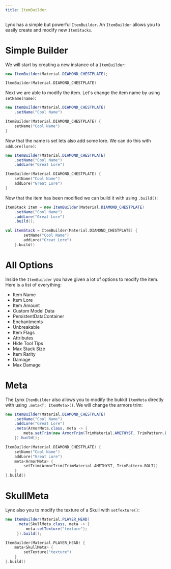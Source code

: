 ```yaml
---
title: ItemBuilder
---
```


Lynx has a simple but powerful `ItemBuilder`. An `ItemBuilder` allows you to easily create and modify new `ItemStacks`.

# Simple Builder

We will start by creating a new instance of a `ItemBuilder`:

```java tab="Java"
new ItemBuilder(Material.DIAMOND_CHESTPLATE);
```
```kotlin tab="Kotlin"
ItemBuilder(Material.DIAMOND_CHESTPLATE)
```

Next we are able to modify the item. Let's change the item name by using `setName(name)`:

```java tab="Java"
new ItemBuilder(Material.DIAMOND_CHESTPLATE)
    .setName("Cool Name")
```
```kotlin tab="Kotlin"
ItemBuilder(Material.DIAMOND_CHESTPLATE) {
    setName("Cool Name")
}
```

Now that the name is set lets also add some lore. We can do this with `addLore(lore)`:

```java tab="Java"
new ItemBuilder(Material.DIAMOND_CHESTPLATE)
    .setName("Cool Name")
    .addLore("Great Lore")
```
```kotlin tab="Kotlin"
ItemBuilder(Material.DIAMOND_CHESTPLATE) {
    setName("Cool Name")
    addLore("Great Lore")
}
```

Now that the item has been modified we can build it with using `.build()`:

```java tab="Java"
ItemStack item = new ItemBuilder(Material.DIAMOND_CHESTPLATE)
    .setName("Cool Name")
    .addLore("Great Lore")
    .build();
```
```kotlin tab="Kotlin"
val itemStack = ItemBuilder(Material.DIAMOND_CHESTPLATE) {
        setName("Cool Name")
        addLore("Great Lore")
    }.build()
```

# All Options

Inside the `ItemBuilder` you have given a lot of options to modify the item. Here is a list of everything:

- Item Name
- Item Lore
- Item Amount
- Custom Model Data
- PersistentDataContainer
- Enchantments
- Unbreakable
- Item Flags
- Attributes
- Hide Tool Tips
- Max Stack Size
- Item Rarity
- Damage
- Max Damage

# Meta

The Lynx `ItemBuilder` also allows you to modify the bukkit `ItemMeta` directly with using `.meta<T: ItemMeta>()`. We will change the armors trim:

```java tab="Java"
new ItemBuilder(Material.DIAMOND_CHESTPLATE)
    .setName("Cool Name")
    .addLore("Great Lore")
    .meta(ArmorMeta.class, meta -> {
        meta.setTrim(new ArmorTrim(TrimMaterial.AMETHYST, TrimPattern.BOLT));
    }).build();
```
```kotlin tab="Kotlin"
ItemBuilder(Material.DIAMOND_CHESTPLATE) {
    setName("Cool Name")
    addLore("Great Lore")
    meta<ArmorMeta> {
        setTrim(ArmorTrim(TrimMaterial.AMETHYST, TrimPattern.BOLT))
    }
}.build()
```

# SkullMeta

Lynx also you to modify the texture of a Skull with `setTexture()`:

```java tab="Java"
new ItemBuilder(Material.PLAYER_HEAD)
     .meta(SkullMeta.class, meta -> {
         meta.setTexture("texture");
     }).build();
```
```kotlin tab="Kotlin"
ItemBuilder(Material.PLAYER_HEAD) {
    meta<SkullMeta> {
        setTexture("texture")
    }
}.build()
```